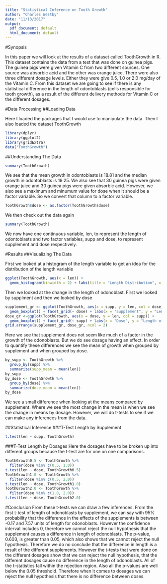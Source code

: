 ```yaml
---
title: "Statistical Inference on Tooth Growth"
author: "Charles Westby"
date: "11/13/2017"
output:
  pdf_document: default
  html_document: default
---
```


#Synopsis

In this paper we will look at the results of a dataset called ToothGrowth in R. This dataset contains the data from a test that was done on guinea pigs. The guinea pigs were given Vitamin C from two different sources. One source was absorbic acid and the other was orange juice. There were also three different dosage levels. Either they were give 0.5, 1.0 or 2.0 mg/day of the Vitamin C. From this dataset we are going to see if there is any statistical difference in the length of odontoblasts (cells responsible for tooth growth), as a result of the different delivery methods for Vitamin C or the different dosages.

#Data Processing
##Loading Data

Here I loaded the packages that I would use to manipulate the data. Then I also loaded the dataset ToothGrowth
```r
library(dplyr)
library(ggplot2)
library(gridExtra)
data("ToothGrowth")
```

##Understanding The Data
```r
summary(ToothGrowth)
```
 
We see that the mean growth in odontoblasts is 18.81 and the median growth in odontoblasts is 19.25. We also see that 30 guinea pigs were given orange juice and 30 guinea pigs were given absorbic acid. However, we also see a maximum and minumum value for dose when it should be a factor variable. So we convert that column to a factor variable.
```r
ToothGrowth$dose <- as.factor(ToothGrowth$dose)
```
 
We then check out the data again
 
```r
summary(ToothGrowth)
```
We now have one continuous variable, len, to represent the length of odontoblasts and two factor variables, supp and dose, to represent supplement and dose respectively. 

#Results
##Visualizing The Data
 
First we looked at a histogram of the length variable to get an idea for the distribution of the length variable
```r
ggplot(ToothGrowth, aes(x = len)) +
  geom_histogram(binwidth = 2) + labs(title = "Length Distribution", x = "Length")
```
 
Then we looked at the change in the length of odonoblast. First we looked by supplment and then we looked by dose
 
```r
supplement_gr <- ggplot(ToothGrowth, aes(x = supp, y = len, col = dose)) +
  geom_boxplot() + facet_grid(~ dose) + labs(x = "Supplement", y = "Length of Odonoblasts", title = "Length by Supplement")
dose_gr <-ggplot(ToothGrowth, aes(x = dose, y = len, col = supp)) +
  geom_boxplot() + facet_grid(~ supp) + labs(x = "Dose", y = "Length of Odonoplasts", title = "Length by Dose")
grid.arrange(supplement_gr, dose_gr, ncol = 2)
```
 
Here we see that supplement does not seem like much of a factor in the growth of the odonoblasts. But we do see dosage having an effect. In order to quantify these differences we see the mean of growth when grouped by supplement and when grouped by dose.

```r
by_supp <- ToothGrowth %>%
  group_by(supp) %>%
  summarize(supp_mean = mean(len))
by_supp
by_dose <- ToothGrowth %>%
  group_by(dose) %>%
  summarize(dose_mean = mean(len))
by_dose
```
We see a small difference when looking at the means compared by supplement. Where we see the most change in the mean is when we see the change in means by dosage. However, we will do t-tests to see if we can make any inferences from the data.

##Statistical Inference
###T-Test Length by Supplement
```r
t.test(len ~ supp, ToothGrowth)
```
###T-Test Length by Dosages
Here the dosages have to be broken up into different groups because the t-test are for one on one comparisons.
```r
ToothGrowth0.5 <- ToothGrowth %>%
  filter(dose %in% c(0.5, 1.0)) 
t.test(len ~ dose, ToothGrowth0.5)
ToothGrowth1.0 <- ToothGrowth %>%
  filter(dose %in% c(0.5, 2.0)) 
t.test(len ~ dose, ToothGrowth1.0)
ToothGrowth2.0 <- ToothGrowth %>%
  filter(dose %in% c(1.0, 2.0)) 
t.test(len ~ dose, ToothGrowth2.0)
```
#Conclusion
From these t-tests we can draw a few inferences. From the first t-test of length of odonoblasts by supplement, we can say with 95% probability that the difference in the effects of the supplements is between -0.17 and 7.57 units of length for odonoblasts. However the confidence interval includes 0, therefore we cannot reject the null hypothesis that the supplement causes a difference in length of odonoblasts. The p-value, 0.603, is greater than 0.05, which also shows that we cannot reject the null hypothesis. Therefore we do no conclude that the difference in length is a result of the different supplements.
However the t-tests that were done on the different dosages show that we can reject the null hypothesis, that the different dosages cause no difference in the length of odonoblasts. All of the t-statistics fall within the rejection region. Also all the p-values are well below the 0.05 threshold. Therefore when it comes to dosages we can reject the null hypothesis that there is no difference between doses. 
